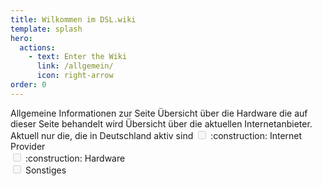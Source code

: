```yaml
---
title: Wilkommen im DSL.wiki
template: splash
hero:
  actions:
    - text: Enter the Wiki
      link: /allgemein/
      icon: right-arrow
order: 0
---
```




<CardGrid stagger>
  <CustomLinkCard title="Allgemeines" icon="pencil" href="/allgemein/">
    Allgemeine Informationen zur Seite
  </CustomLinkCard>
  <CustomLinkCard title="Hardware" icon="add-document" href="/hardware/">
    Übersicht über die Hardware die auf dieser Seite behandelt wird
  </CustomLinkCard>
  <CustomLinkCard
    title="Internetanbieter"
    icon="setting"
    href="/internetproviders/"
  >
    Übersicht über die aktuellen Internetanbieter. <br />
    Aktuell nur die, die in Deutschland aktiv sind
  </CustomLinkCard>
  <Card title="Status" icon="open-book">
    <input type="checkbox" disabled /> :construction: Internet Provider <br />
    <input type="checkbox" disabled /> :construction: Hardware
    <br />
    <input type="checkbox" disabled /> Sonstiges
  </Card>
</CardGrid>
